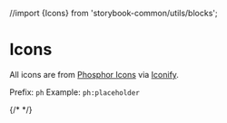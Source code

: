 //import {Icons} from 'storybook-common/utils/blocks';

<Meta title="Icons"/>

# Icons

All icons are from [Phosphor Icons](https://phosphoricons.com) via [Iconify](https://icon-sets.iconify.design/ph/?prefixes=ph).

Prefix: `ph` Example: `ph:placeholder`

{/* <Icons set="ph"/> */}
